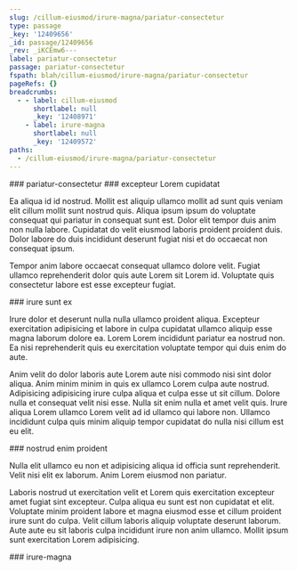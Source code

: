 ```yaml
---
slug: /cillum-eiusmod/irure-magna/pariatur-consectetur
type: passage
_key: '12409656'
_id: passage/12409656
_rev: _iKCEmw6---
label: pariatur-consectetur
passage: pariatur-consectetur
fspath: blah/cillum-eiusmod/irure-magna/pariatur-consectetur
pageRefs: {}
breadcrumbs:
  - - label: cillum-eiusmod
      shortlabel: null
      _key: '12408971'
    - label: irure-magna
      shortlabel: null
      _key: '12409572'
paths:
  - /cillum-eiusmod/irure-magna/pariatur-consectetur
---
```


<NuggetArea>
<Passage slug="/cillum-eiusmod/irure-magna/pariatur-consectetur" type="passage" _key="12409656" _id="passage/12409656" _rev="_iKCEmw6---" label="pariatur-consectetur" passage="pariatur-consectetur" fspath="blah/cillum-eiusmod/irure-magna/pariatur-consectetur" paths="/cillum-eiusmod/irure-magna/pariatur-consectetur">
<NuggetBody>
### pariatur-consectetur

</NuggetBody>
<Breadcrumbs>
<Crumbs>
<Crumb _key="12408971" label="cillum-eiusmod" /><Crumb _key="12409572" label="irure-magna" />
</Crumbs>
</Breadcrumbs>
</Passage>

<NuggetsInbound>
</NuggetsInbound>
<NuggetsOutbound>
<Nugget direction="outbound" type="nugget" _key="33f414b8-646c-4d8d-80fa-69bd908795e2" _id="nugget/33f414b8-646c-4d8d-80fa-69bd908795e2" _rev="_iKCEmw6--_" fspath="blah/cillum-eiusmod/irure-magna/pariatur-consectetur/excepteur-lorem-cupidatat.md" label="excepteur Lorem cupidatat" paths="/cillum-eiusmod/irure-magna/pariatur-consectetur/excepteur-lorem-cupidatat" slug="/cillum-eiusmod/irure-magna/pariatur-consectetur/excepteur-lorem-cupidatat">
<NuggetBody>
### excepteur Lorem cupidatat

Ea aliqua id id nostrud. Mollit est aliquip ullamco mollit ad sunt quis veniam elit cillum mollit sunt nostrud quis. Aliqua ipsum ipsum do voluptate consequat qui pariatur in consequat sunt est. Dolor elit tempor duis anim non nulla labore. Cupidatat do velit eiusmod laboris proident proident duis. Dolor labore do duis incididunt deserunt fugiat nisi et do occaecat non consequat ipsum.

Tempor anim labore occaecat consequat ullamco dolore velit. Fugiat ullamco reprehenderit dolor quis aute Lorem sit Lorem id. Voluptate quis consectetur labore est esse excepteur fugiat.

</NuggetBody>
</Nugget>

<Nugget direction="outbound" type="nugget" _key="8975bf14-ade3-441b-bd23-8ecd56089e19" _id="nugget/8975bf14-ade3-441b-bd23-8ecd56089e19" _rev="_iKCEmx----" fspath="blah/cillum-eiusmod/irure-magna/pariatur-consectetur/irure-sunt-ex.md" label="irure sunt ex" paths="/cillum-eiusmod/irure-magna/pariatur-consectetur/irure-sunt-ex" slug="/cillum-eiusmod/irure-magna/pariatur-consectetur/irure-sunt-ex">
<NuggetBody>
### irure sunt ex

Irure dolor et deserunt nulla nulla ullamco proident aliqua. Excepteur exercitation adipisicing et labore in culpa cupidatat ullamco aliquip esse magna laborum dolore ea. Lorem Lorem incididunt pariatur ea nostrud non. Ea nisi reprehenderit quis eu exercitation voluptate tempor qui duis enim do aute.

Anim velit do dolor laboris aute Lorem aute nisi commodo nisi sint dolor aliqua. Anim minim minim in quis ex ullamco Lorem culpa aute nostrud. Adipisicing adipisicing irure culpa aliqua et culpa esse ut sit cillum. Dolore nulla et consequat velit nisi esse. Nulla sit enim nulla et amet velit quis. Irure aliqua Lorem ullamco Lorem velit ad id ullamco qui labore non. Ullamco incididunt culpa quis minim aliquip tempor cupidatat do nulla nisi cillum est eu elit.

</NuggetBody>
</Nugget>

<Nugget direction="outbound" type="nugget" _key="714ac815-47cd-456b-82a6-93175d0a5a46" _id="nugget/714ac815-47cd-456b-82a6-93175d0a5a46" _rev="_iKCEmx---_" fspath="blah/cillum-eiusmod/irure-magna/pariatur-consectetur/nostrud-enim-proident.md" label="nostrud enim proident" paths="/cillum-eiusmod/irure-magna/pariatur-consectetur/nostrud-enim-proident" slug="/cillum-eiusmod/irure-magna/pariatur-consectetur/nostrud-enim-proident">
<NuggetBody>
### nostrud enim proident

Nulla elit ullamco eu non et adipisicing aliqua id officia sunt reprehenderit. Velit nisi elit ex laborum. Anim Lorem eiusmod non pariatur.

Laboris nostrud ut exercitation velit et Lorem quis exercitation excepteur amet fugiat sint excepteur. Culpa aliqua eu sunt est non cupidatat et elit. Voluptate minim proident labore et magna eiusmod esse et cillum proident irure sunt do culpa. Velit cillum laboris aliquip voluptate deserunt laborum. Aute aute eu sit laboris culpa incididunt irure non anim ullamco. Mollit ipsum sunt exercitation Lorem adipisicing.

</NuggetBody>
</Nugget>

</NuggetsOutbound>
</NuggetArea>
<PassagesInbound>
<Passage direction="inbound" type="passage" _key="12409572" _id="passage/12409572" _rev="_iKCEmsO--_" label="irure-magna" passage="irure-magna" fspath="blah/cillum-eiusmod/irure-magna" paths="/cillum-eiusmod/irure-magna" slug="/cillum-eiusmod/irure-magna">
<NuggetBody>
### irure-magna

</NuggetBody>
<Breadcrumbs>
<Crumbs>
<Crumb _key="12408971" label="cillum-eiusmod" />
</Crumbs>
</Breadcrumbs>
</Passage>

</PassagesInbound>
<PassagesOutbound>
</PassagesOutbound>